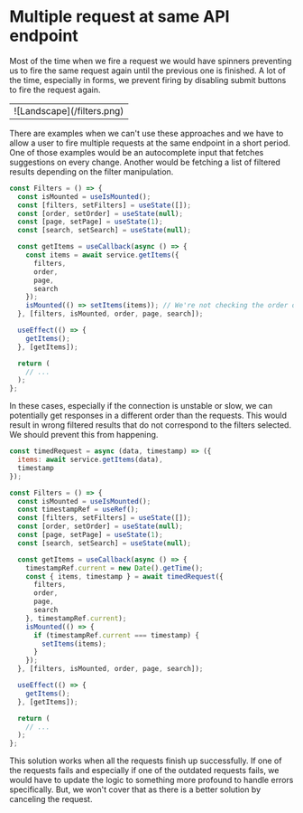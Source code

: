 
# Multiple request at same API endpoint

Most of the time when we fire a request we would have spinners preventing us to fire the same request again until the
previous one is finished. A lot of the time, especially in forms, we prevent firing by disabling submit buttons to fire
the request again.

<table><tr><td>
![Landscape](/filters.png)
</td></tr></table>

There are examples when we can't use these approaches and we have to allow a user to fire multiple requests at the same
endpoint in a short period. One of those examples would be an autocomplete input that fetches suggestions on every
change. Another would be fetching a list of filtered results depending on the filter manipulation.

```jsx
const Filters = () => {
  const isMounted = useIsMounted();
  const [filters, setFilters] = useState([]);
  const [order, setOrder] = useState(null);
  const [page, setPage] = useState(1);
  const [search, setSearch] = useState(null);

  const getItems = useCallback(async () => {
    const items = await service.getItems({
      filters,
      order,
      page,
      search
    });
    isMounted(() => setItems(items)); // We're not checking the order of responses
  }, [filters, isMounted, order, page, search]);

  useEffect(() => {
    getItems();
  }, [getItems]);

  return (
    // ...
  );
};
```

In these cases, especially if the connection is unstable or slow, we can potentially get responses in a different order
than the requests. This would result in wrong filtered results that do not correspond to the filters selected. We should
prevent this from happening.

```jsx highlight=1,2,3,4,8,15,16,21,23,25
const timedRequest = async (data, timestamp) => ({
  items: await service.getItems(data),
  timestamp
});

const Filters = () => {
  const isMounted = useIsMounted();
  const timestampRef = useRef();
  const [filters, setFilters] = useState([]);
  const [order, setOrder] = useState(null);
  const [page, setPage] = useState(1);
  const [search, setSearch] = useState(null);

  const getItems = useCallback(async () => {
    timestampRef.current = new Date().getTime();
    const { items, timestamp } = await timedRequest({
      filters,
      order,
      page,
      search
    }, timestampRef.current);
    isMounted(() => {
      if (timestampRef.current === timestamp) {
        setItems(items);
      }
    });
  }, [filters, isMounted, order, page, search]);

  useEffect(() => {
    getItems();
  }, [getItems]);

  return (
    // ...
  );
};
```

This solution works when all the requests finish up successfully. If one of the requests fails and especially if one of
the outdated requests fails, we would have to update the logic to something more profound to handle errors specifically.
But, we won't cover that as there is a better solution by canceling the request.